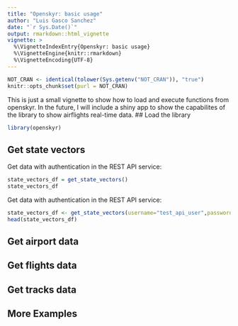```yaml
---
title: "Openskyr: basic usage"
author: "Luis Gasco Sanchez"
date: "`r Sys.Date()`"
output: rmarkdown::html_vignette
vignette: >
  %\VignetteIndexEntry{Openskyr: basic usage}
  %\VignetteEngine{knitr::rmarkdown}
  %\VignetteEncoding{UTF-8}
---
```

```r
NOT_CRAN <- identical(tolower(Sys.getenv("NOT_CRAN")), "true")
knitr::opts_chunk$set(purl = NOT_CRAN)
```



This is just a small vignette to show how to load and execute functions from openskyr. In the future, I will include a shiny app to show the capabilites of the library to show airflights real-time data.
## Load the library
```r
library(openskyr)
```
## Get state vectors
Get data with authentication in the REST API service:
```r
state_vectors_df = get_state_vectors()
state_vectors_df
```
Get data with authentication in the REST API service:
```r
state_vectors_df <- get_state_vectors(username="test_api_user",password="Test_Api_User")
head(state_vectors_df)
```
## Get airport data


## Get flights data


## Get tracks data


## More Examples

